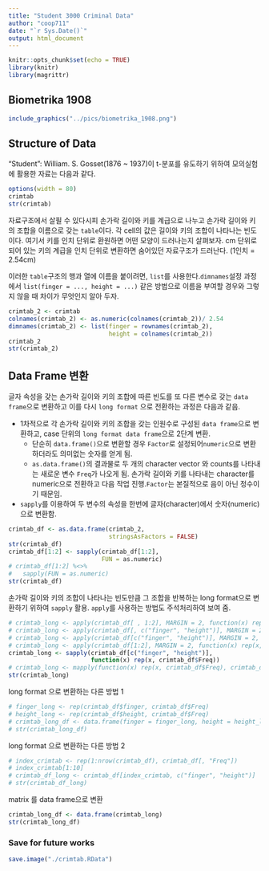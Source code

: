```yaml
---
title: "Student 3000 Criminal Data"
author: "coop711"
date: "`r Sys.Date()`"
output: html_document
---
```


```r
knitr::opts_chunk$set(echo = TRUE)
library(knitr)
library(magrittr)
```

## Biometrika 1908

```r
include_graphics("../pics/biometrika_1908.png")
```

## Structure of Data

"Student": William. S. Gosset(1876 ~ 1937)이 t-분포를 유도하기 위하여 모의실험에 활용한 자료는 다음과 같다.

```r
options(width = 80)
crimtab
str(crimtab)
```

자료구조에서 살필 수 있다시피 손가락 길이와 키를 계급으로 나누고 손가락 길이와 키의 조합을 이름으로 갖는 `table`이다. 각 cell의 값은 길이와 키의 조합이 나타나는 빈도이다. 여기서 키를 인치 단위로 환원하면 어떤 모양이 드러나는지 살펴보자. 
cm 단위로 되어 있는 키의 계급을 인치 단위로 변환하면 숨어있던 자료구조가 드러난다.
(1인치 = 2.54cm)

이러한 `table`구조의 행과 열에 이름을 붙이려면, `list`를 사용한다.`dimnames`설정 과정에서 `list(finger = ..., height = ...)` 같은 방법으로 이름을 부여할 경우와 그렇지 않을 때 차이가 무엇인지 알아 두자.

```r
crimtab_2 <- crimtab
colnames(crimtab_2) <- as.numeric(colnames(crimtab_2))/ 2.54
dimnames(crimtab_2) <- list(finger = rownames(crimtab_2), 
                            height = colnames(crimtab_2))
crimtab_2
str(crimtab_2)
```

<!--
<P style = "page-break-after:always">
-->

## Data Frame 변환

글자 속성을 갖는 손가락 길이와 키의 조합에 따른 빈도를 또 다른 변수로 갖는 `data frame`으로 변환하고 이를 다시 `long format` 으로 전환하는 과정은 다음과 같음.

* 1차적으로 각 손가락 길이와 키의 조합을 갖는 인원수로 구성된 `data frame`으로 변환하고, case 단위의 `long format data frame`으로 2단계 변환. 
    + 단순히 `data.frame()`으로 변환할 경우 `Factor`로 설정되어`numeric`으로 변환하더라도 의미없는 숫자를 얻게 됨. 
    + `as.data.frame()`의 결과물로 두 개의 character vector 와 counts를 나타내는 새로운 변수 `Freq`가 나오게 됨. 손가락 길이와 키를 나타내는 character를 numeric으로 전환하고 다음 작업 진행.`Factor`는 본질적으로 음이 아닌 정수이기 때문임.

* `sapply`를 이용하여 두 변수의 속성을 한번에 글자(character)에서 숫자(numeric)으로 변환함.

```r
crimtab_df <- as.data.frame(crimtab_2, 
                            stringsAsFactors = FALSE)
str(crimtab_df)
crimtab_df[1:2] <- sapply(crimtab_df[1:2], 
                          FUN = as.numeric)
# crimtab_df[1:2] %<>%
#   sapply(FUN = as.numeric)
str(crimtab_df)
```

손가락 길이와 키의 조합이 나타나는 빈도만큼 그 조합을 반복하는 long format으로 변환하기 위하여 `sapply` 활용. `apply`를 사용하는 방법도 주석처리하여 보여 줌.

```r
# crimtab_long <- apply(crimtab_df[ , 1:2], MARGIN = 2, function(x) rep(x, crimtab_df[ , 3]))
# crimtab_long <- apply(crimtab_df[, c("finger", "height")], MARGIN = 2, function(x) rep(x, crimtab_df[ , "Freq"]))
# crimtab_long <- apply(crimtab_df[c("finger", "height")], MARGIN = 2, function(x) rep(x, crimtab_df[ , "Freq"]))
# crimtab_long <- apply(crimtab_df[1:2], MARGIN = 2, function(x) rep(x, crimtab_df[ , "Freq"]))
crimtab_long <- sapply(crimtab_df[c("finger", "height")], 
                       function(x) rep(x, crimtab_df$Freq))
# crimtab_long <- mapply(function(x) rep(x, crimtab_df$Freq), crimtab_df[c("finger", "height")])
str(crimtab_long)
```

long format 으로 변환하는 다른 방법 1

```r
# finger_long <- rep(crimtab_df$finger, crimtab_df$Freq)
# height_long <- rep(crimtab_df$height, crimtab_df$Freq)
# crimtab_long_df <- data.frame(finger = finger_long, height = height_long)
# str(crimtab_long_df)
```

long format 으로 변환하는 다른 방법 2

```r
# index_crimtab <- rep(1:nrow(crimtab_df), crimtab_df[, "Freq"])
# index_crimtab[1:10]
# crimtab_df_long <- crimtab_df[index_crimtab, c("finger", "height")]
# str(crimtab_df_long)
```

matrix 를 data frame으로 변환

```r
crimtab_long_df <- data.frame(crimtab_long)
str(crimtab_long_df)
```

### Save for future works

```r
save.image("./crimtab.RData")
```